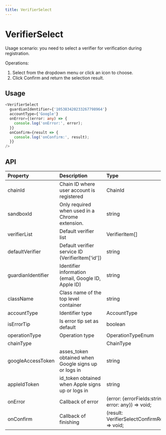 ```yaml
---
title: VerifierSelect
---
```


# VerifierSelect

Usage scenario: you need to select a verifier for verification during registration.

Operations:

1.  Select from the dropdown menu or click an icon to choose.
1.  Click Confirm and return the selection result.

## Usage

```typescript
<VerifierSelect
  guardianIdentifier={'105383420233267798964'}
  accountType={'Google'}
  onError={(error: any) => {
    console.log('onError:', error);
  }}
  onConfirm={result => {
    console.log('onConfirm:', result);
  }}
/>
```

## API

| Property           | Description                                                | Type                                               | Default                    | Version       |
| :----------------- | :--------------------------------------------------------- | :------------------------------------------------- | :------------------------- | :------------ |
| chainId            | Chain ID where user account is registered                  | ChainId                                            | AELF                       |               |
| sandboxId          | Only required when used in a Chrome extension.             | string                                             | -                          |               |
| verifierList       | Default verifier list                                      | VerifierItem[]                                     | -                          |               |
| defaultVerifier    | Default verifier service ID (VerifierItem['id'])           | string                                             | The first verifier         |               |
| guardianIdentifier | Identifier information (email, Google ID, Apple ID) | string                                             | -                          |               |
| className          | Class name of the top level container                      | string                                             | -                          |               |
| accountType        | Identifier type                                            | AccountType                                        | Email                      |               |
| isErrorTip         | Is error tip set as default                                | boolean                                            | true                       |               |
| operationType      | Operation type                                             | OperationTypeEnum                                  | OperationTypeEnum.register |               |
| chainType          |                                                            | ChainType                                          | aelf                       |               |
| googleAccessToken  | asses_token obtained when Google signs up or logs in       | string                                             | -                          |               |
| appleIdToken       | id_token obtained when Apple signs up or logs in           | string                                             | -                          |               |
| onError            | Callback of error                                          | (error: {errorFields:string, error: any}) => void; | -                          |               |
| onConfirm          | Callback of finishing                                      | (result: VerifierSelectConfirmResult) => void;     | -                          |               |
